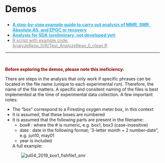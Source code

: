 
<div class="page-header">
  <h2 style="font-size: 30px; text-align:left;">Demos</h2>
</div>

<ul>
  <li><a href="./demo_mmr_smr_as_epoc.html" style = "color:#29abe0; font-weight:bold;">A step-by-step example guide to carry out analysis of MMR, SMR, Absolute AS, and EPOC or recovery</a>
  <li><a href="./demo_sda.html" style = "color:#29abe0; font-weight:bold;">Analysis for SDA (preliminary, not developed yet)</a>
  <li><a href="https://github.com/kraskura/AnalyzeResp_0/blob/main/R/Test_AnalyzeResp_0_clean.R" style = "color:grey;"> R script with example code: AnalyzeResp_0/R/Test_AnalyzeResp_0_clean.R</a>
</ul>
____________________________________________________________________________________________________________________________
<br>

<p style="color:darkred; font-weight: bold;  text-align: left"> Before exploring the demos, please note this ineficiency: </h5>
There are steps in the analysis that only work if specific phrases can be located in the file name (unique to each experimental run). Therefore, the name of the file matters. A specific and consitent naming of the files is best implemented at the time of experimental data collection. A few important notes:

- The "box" correspond to a Firesting oxygen meter box, in this context
- It is assumed, that these boxes are numbered
- It is assumed that the following parts are present in the filename: 
  * box# : where the # is numeric, e.g. box1, box3 (case-insesitive)
  * date : date in the following format; '3-letter month + 2 number-date", e.g. jun10, may01
  * year is included

  A full example: 

<img src="./Images/naming.png" alt="jul04_2019_box1_fishfile1_smr" style="max-width: 400px; height: auto; display: block;
  margin-left: auto; margin-right: auto;">
<br>